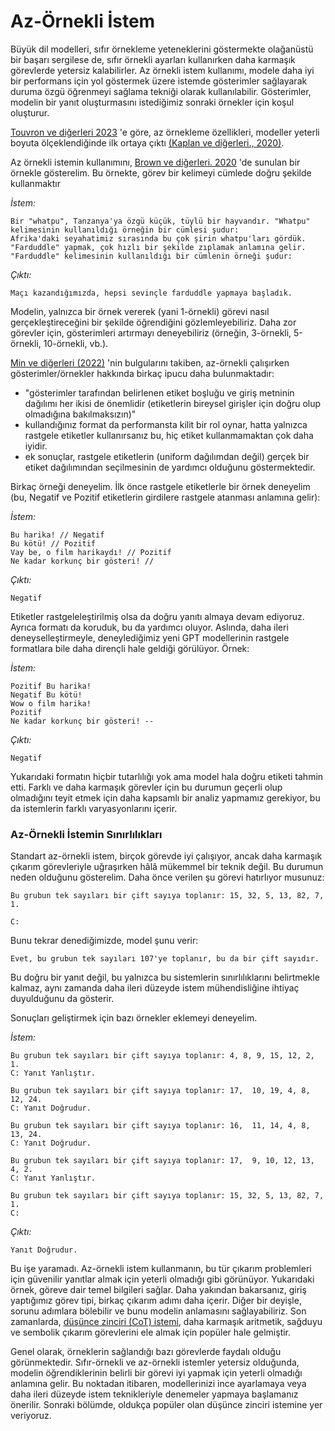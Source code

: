 # Az-Örnekli İstem

Büyük dil modelleri, sıfır örnekleme yeteneklerini göstermekte olağanüstü bir başarı sergilese de, sıfır örnekli ayarları kullanırken daha karmaşık görevlerde yetersiz kalabilirler. Az örnekli istem kullanımı, modele daha iyi bir performans için yol göstermek üzere istemde gösterimler sağlayarak duruma özgü öğrenmeyi sağlama tekniği olarak kullanılabilir. Gösterimler, modelin bir yanıt oluşturmasını istediğimiz sonraki örnekler için koşul oluşturur.

[Touvron ve diğerleri 2023](https://arxiv.org/pdf/2302.13971.pdf) 'e göre, az örnekleme özellikleri, modeller yeterli boyuta ölçeklendiğinde ilk ortaya çıktı [(Kaplan ve diğerleri., 2020)](https://arxiv.org/abs/2001.08361).

Az örnekli istemin kullanımını, [Brown ve diğerleri. 2020](https://arxiv.org/abs/2005.14165) 'de sunulan bir örnekle gösterelim. Bu örnekte, görev bir kelimeyi cümlede doğru şekilde kullanmaktır

*İstem:*
```
Bir "whatpu", Tanzanya'ya özgü küçük, tüylü bir hayvandır. "Whatpu" kelimesinin kullanıldığı örneğin bir cümlesi şudur:
Afrika'daki seyahatimiz sırasında bu çok şirin whatpu'ları gördük.
"Farduddle" yapmak, çok hızlı bir şekilde zıplamak anlamına gelir. "Farduddle" kelimesinin kullanıldığı bir cümlenin örneği şudur:
```

*Çıktı:*
```
Maçı kazandığımızda, hepsi sevinçle farduddle yapmaya başladık.
```

Modelin, yalnızca bir örnek vererek (yani 1-örnekli) görevi nasıl gerçekleştireceğini bir şekilde öğrendiğini gözlemleyebiliriz. Daha zor görevler için, gösterimleri artırmayı deneyebiliriz (örneğin, 3-örnekli, 5-örnekli, 10-örnekli, vb.).

[Min ve diğerleri (2022)](https://arxiv.org/abs/2202.12837) 'nin bulgularını takiben, az-örnekli çalışırken gösterimler/örnekler hakkında birkaç ipucu daha bulunmaktadır:

- "gösterimler tarafından belirlenen etiket boşluğu ve giriş metninin dağılımı her ikisi de önemlidir (etiketlerin bireysel girişler için doğru olup olmadığına bakılmaksızın)"
- kullandığınız format da performansta kilit bir rol oynar, hatta yalnızca rastgele etiketler kullanırsanız bu, hiç etiket kullanmamaktan çok daha iyidir.
- ek sonuçlar, rastgele etiketlerin (uniform dağılımdan değil) gerçek bir etiket dağılımından seçilmesinin de yardımcı olduğunu göstermektedir.

Birkaç örneği deneyelim. İlk önce rastgele etiketlerle bir örnek deneyelim (bu, Negatif ve Pozitif etiketlerin girdilere rastgele atanması anlamına gelir):

*İstem:*
```
Bu harika! // Negatif
Bu kötü! // Pozitif
Vay be, o film harikaydı! // Pozitif
Ne kadar korkunç bir gösteri! //
```

*Çıktı:*
```
Negatif
```

Etiketler rastgeleleştirilmiş olsa da doğru yanıtı almaya devam ediyoruz. Ayrıca formatı da koruduk, bu da yardımcı oluyor. Aslında, daha ileri deneyselleştirmeyle, deneylediğimiz yeni GPT modellerinin rastgele formatlara bile daha dirençli hale geldiği görülüyor. Örnek:

*İstem:*
```
Pozitif Bu harika!
Negatif Bu kötü!
Wow o film harika!
Pozitif
Ne kadar korkunç bir gösteri! --
```

*Çıktı:*
```
Negatif
```

Yukarıdaki formatın hiçbir tutarlılığı yok ama model hala doğru etiketi tahmin etti. Farklı ve daha karmaşık görevler için bu durumun geçerli olup olmadığını teyit etmek için daha kapsamlı bir analiz yapmamız gerekiyor, bu da istemlerin farklı varyasyonlarını içerir.

### Az-Örnekli İstemin Sınırlılıkları

Standart az-örnekli istem, birçok görevde iyi çalışıyor, ancak daha karmaşık çıkarım görevleriyle uğraşırken hâlâ mükemmel bir teknik değil. Bu durumun neden olduğunu gösterelim. Daha önce verilen şu görevi hatırlıyor musunuz:

```
Bu grubun tek sayıları bir çift sayıya toplanır: 15, 32, 5, 13, 82, 7, 1. 

C: 
```

Bunu tekrar denediğimizde, model şunu verir:

```
Evet, bu grubun tek sayıları 107'ye toplanır, bu da bir çift sayıdır.
```

Bu doğru bir yanıt değil, bu yalnızca bu sistemlerin sınırlılıklarını belirtmekle kalmaz, aynı zamanda daha ileri düzeyde istem mühendisliğine ihtiyaç duyulduğunu da gösterir.

Sonuçları geliştirmek için bazı örnekler eklemeyi deneyelim.

*İstem:*
```
Bu grubun tek sayıları bir çift sayıya toplanır: 4, 8, 9, 15, 12, 2, 1.
C: Yanıt Yanlıştır.

Bu grubun tek sayıları bir çift sayıya toplanır: 17,  10, 19, 4, 8, 12, 24.
C: Yanıt Doğrudur.

Bu grubun tek sayıları bir çift sayıya toplanır: 16,  11, 14, 4, 8, 13, 24.
C: Yanıt Doğrudur.

Bu grubun tek sayıları bir çift sayıya toplanır: 17,  9, 10, 12, 13, 4, 2.
C: Yanıt Yanlıştır.

Bu grubun tek sayıları bir çift sayıya toplanır: 15, 32, 5, 13, 82, 7, 1. 
C: 
```

*Çıktı:*
```
Yanıt Doğrudur.
```

Bu işe yaramadı. Az-örnekli istem kullanmanın, bu tür çıkarım problemleri için güvenilir yanıtlar almak için yeterli olmadığı gibi görünüyor. Yukarıdaki örnek, göreve dair temel bilgileri sağlar. Daha yakından bakarsanız, giriş yaptığımız görev tipi, birkaç çıkarım adımı daha içerir. Diğer bir deyişle, sorunu adımlara bölebilir ve bunu modelin anlamasını sağlayabiliriz. Son zamanlarda, [düşünce zinciri (CoT) istemi](https://arxiv.org/abs/2201.11903), daha karmaşık aritmetik, sağduyu ve sembolik çıkarım görevlerini ele almak için popüler hale gelmiştir. 

Genel olarak, örneklerin sağlandığı bazı görevlerde faydalı olduğu görünmektedir. Sıfır-örnekli ve az-örnekli istemler yetersiz olduğunda, modelin öğrendiklerinin belirli bir görevi iyi yapmak için yeterli olmadığı anlamına gelir. Bu noktadan itibaren, modellerinizi ince ayarlamaya veya daha ileri düzeyde istem teknikleriyle denemeler yapmaya başlamanız önerilir. Sonraki bölümde, oldukça popüler olan düşünce zinciri istemine yer veriyoruz.